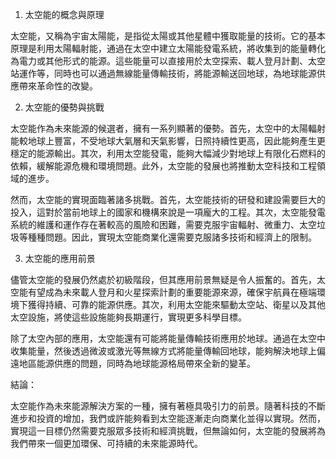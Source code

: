 1. 太空能的概念與原理

太空能，又稱為宇宙太陽能，是指從太陽或其他星體中獲取能量的技術。它的基本原理是利用太陽輻射能，通過在太空中建立太陽能發電系統，將收集到的能量轉化為電力或其他形式的能源。這些能量可以直接用於太空探索、載人登月計劃、太空站運作等，同時也可以通過無線能量傳輸技術，將能源輸送回地球，為地球能源供應帶來革命性的改變。

2. 太空能的優勢與挑戰

太空能作為未來能源的候選者，擁有一系列顯著的優勢。首先，太空中的太陽輻射能較地球上豐富，不受地球大氣層和天氣影響，日照持續性更高，因此能夠產生更穩定的能源輸出。其次，利用太空能發電，能夠大幅減少對地球上有限化石燃料的依賴，緩解能源危機和環境問題。此外，太空能的發展也將推動太空科技和工程領域的進步。

然而，太空能的實現面臨著諸多挑戰。首先，太空能技術的研發和建設需要巨大的投入，這對於當前地球上的國家和機構來說是一項龐大的工程。其次，太空能發電系統的維護和運作存在著較高的風險和困難，需要克服宇宙輻射、微重力、太空垃圾等種種問題。因此，實現太空能商業化還需要克服諸多技術和經濟上的限制。

3. 太空能的應用前景

儘管太空能的發展仍然處於初級階段，但其應用前景無疑是令人振奮的。首先，太空能有望成為未來載人登月和火星探索計劃的重要能源來源，確保宇航員在極端環境下獲得持續、可靠的能源供應。其次，利用太空能來驅動太空站、衛星以及其他太空設施，將使這些設施能夠長期運行，實現更多科學目標。

除了太空內部的應用，太空能還有可能將能量傳輸技術應用於地球。通過在太空中收集能量，然後透過微波或激光等無線方式將能量傳輸回地球，能夠解決地球上偏遠地區能源供應的問題，同時為地球能源格局帶來全新的變革。

結論：

太空能作為未來能源解決方案的一種，擁有著極具吸引力的前景。隨著科技的不斷進步和投資的增加，我們或許能夠看到太空能逐漸走向商業化並得以實現。然而，實現這一目標仍然需要克服眾多技術和經濟挑戰，但無論如何，太空能的發展將為我們帶來一個更加環保、可持續的未來能源時代。